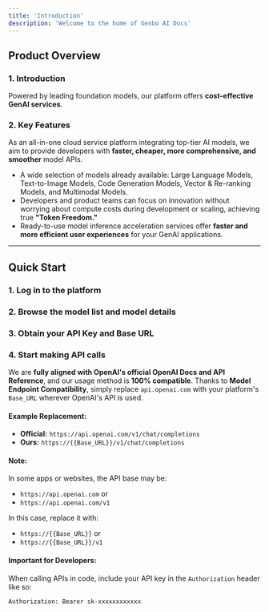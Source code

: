 ```yaml
---
title: 'Introduction'
description: 'Welcome to the home of Genbo AI Docs'
---
```


## Product Overview

### 1. Introduction
Powered by leading foundation models, our platform offers **cost-effective GenAI services**.

### 2. Key Features
As an all-in-one cloud service platform integrating top-tier AI models, we aim to provide developers with **faster, cheaper, more comprehensive, and smoother** model APIs.

- A wide selection of models already available: Large Language Models, Text-to-Image Models, Code Generation Models, Vector & Re-ranking Models, and Multimodal Models.
- Developers and product teams can focus on innovation without worrying about compute costs during development or scaling, achieving true **"Token Freedom."**
- Ready-to-use model inference acceleration services offer **faster and more efficient user experiences** for your GenAI applications.

---

## Quick Start

### 1. Log in to the platform
### 2. Browse the model list and model details
### 3. Obtain your **API Key** and **Base URL**
### 4. Start making API calls

We are **fully aligned with OpenAI's official OpenAI Docs and API Reference**, and our usage method is **100% compatible**.
Thanks to **Model Endpoint Compatibility**, simply replace `api.openai.com` with your platform's `Base_URL` wherever OpenAI's API is used.

#### Example Replacement:
- **Official:** `https://api.openai.com/v1/chat/completions`
- **Ours:** `https://{{Base_URL}}/v1/chat/completions`

#### Note:
In some apps or websites, the API base may be:
- `https://api.openai.com` or
- `https://api.openai.com/v1`

In this case, replace it with:
- `https://{{Base_URL}}` or
- `https://{{Base_URL}}/v1`

#### Important for Developers:
When calling APIs in code, include your API key in the `Authorization` header like so:

```http
Authorization: Bearer sk-xxxxxxxxxxxx